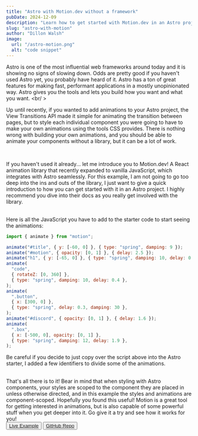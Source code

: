 ```yaml
---
title: "Astro with Motion.dev without a framework"
pubDate: 2024-12-09
description: "Learn how to get started with Motion.dev in an Astro project for beautiful and simple animations."
slug: "astro-with-motion"
author: "Dillon Walsh"
image:
  url: "/astro-motion.png"
  alt: "code snippet"
---
```



Astro is one of the most influential web frameworks around today and it is showing no signs of slowing down. Odds are pretty good if you haven't used Astro yet, you probably have heard of it. Astro has a ton of great features for making fast, performant applications in a mostly unopinionated way. Astro gives you the tools and lets you build how you want and what you want.
<br/ >

Up until recently, if you wanted to add animations to your Astro project, the View Transitions API made it simple for animating the transition between pages, but to style each individual component you were going to have to make your own animations using the tools CSS provides. There is nothing wrong with building your own animations, and you should be able to animate your components without a library, but it can be a lot of work.

<br />

If you haven't used it already... let me introduce you to Motion.dev! A React animation library that recently expanded to vanilla JavaScript, which integrates with Astro seamlessly. For this example, I am not going to go too deep into the ins and outs of the library, I just want to give a quick introduction to how you can get started with it in an Astro project. I highly recommend you dive into their docs as you really get involved with the library.

<br />
Here is all the JavaScript you have to add to the starter code to start seeing
the animations:
<br />

```javascript
import { animate } from "motion";

animate("#title", { y: [-60, 0] }, { type: "spring", damping: 9 });
animate("#motion", { opacity: [0, 1] }, { delay: 2.5 });
animate("h1", { y: [-65, 0] }, { type: "spring", damping: 10, delay: 0.1 });
animate(
  "code",
  { rotateZ: [0, 360] },
  { type: "spring", damping: 10, delay: 0.4 },
);
animate(
  ".button",
  { x: [300, 0] },
  { type: "spring", delay: 0.3, damping: 30 },
);
animate("#discord", { opacity: [0, 1] }, { delay: 1.6 });
animate(
  ".box",
  { x: [-500, 0], opacity: [0, 1] },
  { type: "spring", damping: 12, delay: 1.9 },
);
```

Be careful if you decide to just copy over the script above into the Astro starter, I added a few identifiers to divide some of the animations.

<br />
That's all there is to it! Bear in mind that when styling with Astro components,
your styles are scoped to the component they are placed in unless otherwise
directed, and in this example the styles and animations are component-scoped.
Hopefully you found this useful! Motion is a great tool for getting interested
in animations, but is also capable of some powerful stuff when you get deeper
into it. Go give it a try and see how it works for you!
<br />
<div className="mt-6 flex flex-col justify-center gap-4 sm:flex-row">
  <Button asChild className="inline-flex items-center">
    <a
      href="https://motion-astro.vercel.app/"
      target="_blank"
      rel="noopener noreferrer"
      className="inline-flex items-center gap-2"
    >
      <ExternalLink className="h-4 w-4" />
      <span>Live Example</span>
    </a>
  </Button>
  <Button asChild className="inline-flex items-center">
    <a
      href="https://github.com/Dillonpw/motion-astro"
      target="_blank"
      rel="noopener noreferrer"
      className="inline-flex items-center gap-2"
    >
      <Github className="h-4 w-4" />
      <span>GitHub Repo</span>
    </a>
  </Button>
</div>

